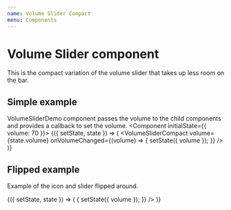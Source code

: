 ```yaml
---
name: Volume Slider Compact 
menu: Components
---
```



# Volume Slider component
This is the compact variation of the volume slider that takes up less room on the bar.

<PropsTable of={VolumeSliderCompact}/>

## Simple example

VolumeSliderDemo component passes the volume to the child components and provides a callback to set the volume.
<Playground>
  <Component initialState={{ volume: 70 }}>
  {({ setState, state }) => (
    <VolumeSliderCompact 
      volume={state.volume} 
      onVolumeChanged={(volume) => {
        setState({ volume });
      }}
    />
  )}
  </Component>
</Playground>


## Flipped example
Example of the icon and slider flipped around.

<Playground>
  <Component initialState={{ volume: 70 }}>
  {({ setState, state }) => (
    <VolumeSliderCompact 
      flipped
      volume={state.volume} 
      onVolumeChanged={(volume) => {
        setState({ volume });
      }}
    />
  )}
  </Component>
</Playground>
